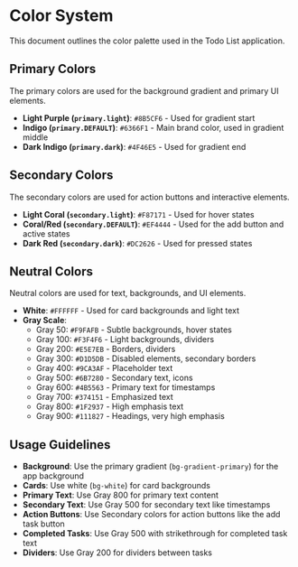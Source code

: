 # Color System

This document outlines the color palette used in the Todo List application.

## Primary Colors

The primary colors are used for the background gradient and primary UI elements.

- **Light Purple (`primary.light`)**: `#8B5CF6` - Used for gradient start
- **Indigo (`primary.DEFAULT`)**: `#6366F1` - Main brand color, used in gradient middle
- **Dark Indigo (`primary.dark`)**: `#4F46E5` - Used for gradient end

## Secondary Colors

The secondary colors are used for action buttons and interactive elements.

- **Light Coral (`secondary.light`)**: `#F87171` - Used for hover states
- **Coral/Red (`secondary.DEFAULT`)**: `#EF4444` - Used for the add button and active states
- **Dark Red (`secondary.dark`)**: `#DC2626` - Used for pressed states

## Neutral Colors

Neutral colors are used for text, backgrounds, and UI elements.

- **White**: `#FFFFFF` - Used for card backgrounds and light text
- **Gray Scale**:
  - Gray 50: `#F9FAFB` - Subtle backgrounds, hover states
  - Gray 100: `#F3F4F6` - Light backgrounds, dividers
  - Gray 200: `#E5E7EB` - Borders, dividers
  - Gray 300: `#D1D5DB` - Disabled elements, secondary borders
  - Gray 400: `#9CA3AF` - Placeholder text
  - Gray 500: `#6B7280` - Secondary text, icons
  - Gray 600: `#4B5563` - Primary text for timestamps
  - Gray 700: `#374151` - Emphasized text
  - Gray 800: `#1F2937` - High emphasis text
  - Gray 900: `#111827` - Headings, very high emphasis

## Usage Guidelines

- **Background**: Use the primary gradient (`bg-gradient-primary`) for the app background
- **Cards**: Use white (`bg-white`) for card backgrounds
- **Primary Text**: Use Gray 800 for primary text content
- **Secondary Text**: Use Gray 500 for secondary text like timestamps
- **Action Buttons**: Use Secondary colors for action buttons like the add task button
- **Completed Tasks**: Use Gray 500 with strikethrough for completed task text
- **Dividers**: Use Gray 200 for dividers between tasks 